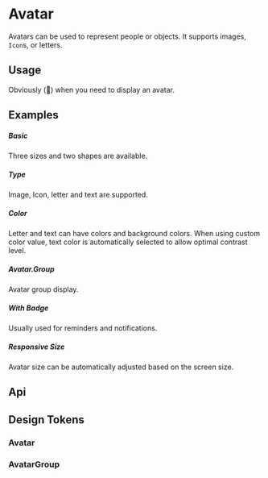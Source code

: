 
<Meta of={KitAvatarStories} />

# Avatar

Avatars can be used to represent people or objects. It supports images, `Icon`s, or letters.

## Usage

Obviously (🤭) when you need to display an avatar.

## Examples

##### Basic

Three sizes and two shapes are available.

<CustomCanvas content={Examples.Basic} source={Sources.Basic} id="avatar-basic" />

##### Type

Image, Icon, letter and text are supported.

<CustomCanvas content={Examples.Type} source={Sources.Type} id="avatar-type" />

##### Color

Letter and text can have colors and background colors.
When using custom color value, text color is automatically selected to allow optimal contrast level.

<CustomCanvas content={Examples.Color} source={Sources.Color} id="avatar-color" />

##### Avatar.Group

Avatar group display.

<CustomCanvas content={Examples.Group} source={Sources.Group} id="avatar-group" />

##### With Badge

Usually used for reminders and notifications.

<CustomCanvas content={Examples.Badge} source={Sources.Badge} id="avatar-badge" />

##### Responsive Size

Avatar size can be automatically adjusted based on the screen size.

<CustomCanvas content={Examples.Responsive} source={Sources.Responsive} id="avatar-responsive" />

## Api

<Canvas of={KitAvatarStories.Api} />

<Controls of={KitAvatarStories.Api} />


## Design Tokens

### Avatar

<DesignTokens path="components.Avatar" tokens={fields?.components?.Avatar} />


### AvatarGroup

<DesignTokens path="components.AvatarGroup" tokens={fields?.components?.AvatarGroup} />